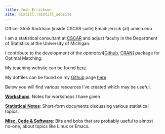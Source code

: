 ```yaml
---
title: Josh Errickson
site: distill::distill_website
---
```


Office: 3555 Rackham (inside CSCAR suite)
Email: jerrick (at) umich.edu

I am a statistical consultant at [CSCAR](http://cscar.research.umich.edu/) and adjust faculty in the Department of Statistics at the University of Michigan.

I contribute to the development of the *optmatch*[[Github](https://github.com/markmfredrickson/optmatch), [CRAN](http://cran.r-project.org/web/packages/optmatch/index.html)] package for Optimal Matching.

My teaching website can be found [here](http://dept.stat.lsa.umich.edu/~jerrick/).

My dotfiles can be found on my [Github](https://github.com/josherrickson) page [here](https://github.com/josherrickson/dotfiles).

Below you will find various resources I've created which may be useful.

**[Workshops](workshops.html)**: Notes for workshops I have given

**[Statistical Notes](stats-notes/index.html)**: Short-form documents discussing various statistical topics.

**[Misc. Code & Software](code.html)**: Bits and bobs that are probably useful to almost no-one, about topics like Linux or Emacs.